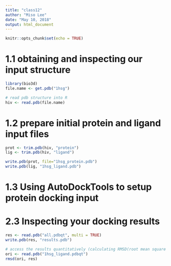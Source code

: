 ```yaml
---
title: "class12"
author: "Miso Lee"
date: "May 10, 2018"
output: html_document
---
```


```r
knitr::opts_chunk$set(echo = TRUE)
```

# 1.1 obtaining and inspecting our input structure
```r
library(bio3d)
file.name <- get.pdb("1hsg")

# read pdb structure into R
hiv <- read.pdb(file.name)
```

# 1.2 prepare initial protein and ligand input files
```r
prot <- trim.pdb(hiv, "protein")
lig <- trim.pdb(hiv, "ligand")

write.pdb(prot, file="1hsg_protein.pdb")
write.pdb(lig, "1hsg_ligand.pdb")
```

# 1.3 Using AutoDockTools to setup protein docking input

# 2.3 Inspecting your docking results
```r
res <- read.pdb("all.pdbqt", multi = TRUE)
write.pdb(res, "results.pdb")

# access the results quantitatively (calculating RMSD(root mean square distance))
ori <- read.pdb("1hsg_ligand.pdbqt")
rmsd(ori, res)
```


